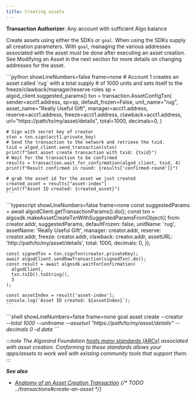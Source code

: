 ```yaml
---
title: Creating assets
---
```



**Transaction Authorizer**: Any account with sufficient Algo balance

Create assets using either the SDKs or `goal`. When using the SDKs supply all creation parameters. With `goal`, managing the various addresses associated with the asset must be done after executing an asset creation. See Modifying an Asset in the next section for more details on changing addresses for the asset.

<Tabs syncKey='lang'>
  <TabItem label='Python' icon='seti:python'>
    ```python showLineNumbers=false frame=none
    # Account 1 creates an asset called `rug` with a total supply
    # of 1000 units and sets itself to the freeze/clawback/manager/reserve roles
    sp = algod_client.suggested_params()
    txn = transaction.AssetConfigTxn(
        sender=acct1.address,
        sp=sp,
        default_frozen=False,
        unit_name="rug",
        asset_name="Really Useful Gift",
        manager=acct1.address,
        reserve=acct1.address,
        freeze=acct1.address,
        clawback=acct1.address,
        url="https://path/to/my/asset/details",
        total=1000,
        decimals=0,
    )
    
    # Sign with secret key of creator
    stxn = txn.sign(acct1.private_key)
    # Send the transaction to the network and retrieve the txid.
    txid = algod_client.send_transaction(stxn)
    print(f"Sent asset create transaction with txid: {txid}")
    # Wait for the transaction to be confirmed
    results = transaction.wait_for_confirmation(algod_client, txid, 4)
    print(f"Result confirmed in round: {results['confirmed-round']}")
    
    # grab the asset id for the asset we just created
    created_asset = results["asset-index"]
    print(f"Asset ID created: {created_asset}")
    ```
  </TabItem>
  <TabItem label='JavaScript' icon='seti:typescript'>
    ```typescript showLineNumbers=false frame=none
    const suggestedParams = await algodClient.getTransactionParams().do();
	const txn = algosdk.makeAssetCreateTxnWithSuggestedParamsFromObject({
	  from: creator.addr,
	  suggestedParams,
	  defaultFrozen: false,
	  unitName: 'rug',
	  assetName: 'Really Useful Gift',
	  manager: creator.addr,
	  reserve: creator.addr,
	  freeze: creator.addr,
	  clawback: creator.addr,
	  assetURL: 'http://path/to/my/asset/details',
	  total: 1000,
	  decimals: 0,
	});
	
	const signedTxn = txn.signTxn(creator.privateKey);
	await algodClient.sendRawTransaction(signedTxn).do();
	const result = await algosdk.waitForConfirmation(
	  algodClient,
	  txn.txID().toString(),
	  3
	);
	
	const assetIndex = result['asset-index'];
	console.log(`Asset ID created: ${assetIndex}`);
    ```
  </TabItem>
  <TabItem label='Goal' icon='seti:shell'>
    ```shell showLineNumbers=false frame=none
    goal asset create --creator <address> --total 1000 --unitname <unit-name> --asseturl "https://path/to/my/asset/details" --decimals 0   -d data
    ```
  </TabItem>
</Tabs>

:::note
The Algorand Foundation [hosts many standards (ARCs)](https://arc.algorand.foundation/) associated with asset creation. Conforming to these standards allows your apps/assets to work well with existing community tools that support them.
:::

**See also**

- [Anatomy of an Asset Creation Transaction](FUTURELINK)
  {/* TODO ../transactions#create-an-asset */}
